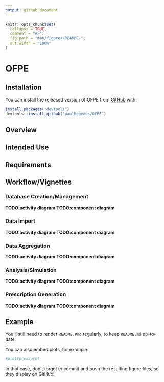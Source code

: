 ```yaml
---
output: github_document
---
```


<!-- README.md is generated from README.Rmd. Please edit that file -->

```r
knitr::opts_chunk$set(
  collapse = TRUE,
  comment = "#>",
  fig.path = "man/figures/README-",
  out.width = "100%"
)
```

# OFPE

<!-- badges: start -->
<!-- badges: end -->

## Installation

You can install the released version of OFPE from [GitHub](https://github.com) with:

``` r
install.packages("devtools")
devtools::install_github("paulhegedus/OFPE")
```

## Overview



## Intended Use



## Requirements



## Workflow/Vignettes
### Database Creation/Management

**TODO:activity diagram**
**TODO:component diagram**

### Data Import

**TODO:activity diagram**
**TODO:component diagram**

### Data Aggregation

**TODO:activity diagram**
**TODO:component diagram**

### Analysis/Simulation

**TODO:activity diagram**
**TODO:component diagram**

### Prescription Generation

**TODO:activity diagram**
**TODO:component diagram**




## Example
You'll still need to render `README.Rmd` regularly, to keep `README.md` up-to-date.

You can also embed plots, for example:

```r
#plot(pressure)
```

In that case, don't forget to commit and push the resulting figure files, so they display on GitHub!
